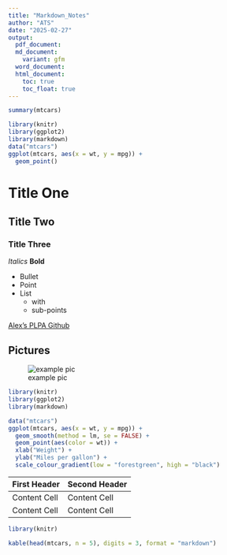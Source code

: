 ```yaml
---
title: "Markdown_Notes"
author: "ATS"
date: "2025-02-27"
output: 
  pdf_document:
  md_document:
    variant: gfm
  word_document:
  html_document:
    toc: true
    toc_float: true
---
```



```r

summary(mtcars)

```

```r
library(knitr)
library(ggplot2)
library(markdown)
data("mtcars")
ggplot(mtcars, aes(x = wt, y = mpg)) +
  geom_point()

```


# Title One
## Title Two
### Title Three

*Italics*
**Bold**



- Bullet
- Point
- List
  - with
  - sub-points

[Alex's PLPA Github](https://github.com/Aswystun/PLPA)

## Pictures 

![example pic](pictures/assay_example.jpg)








```r
library(knitr)
library(ggplot2)
library(markdown)

data("mtcars")
ggplot(mtcars, aes(x = wt, y = mpg)) +
  geom_smooth(method = lm, se = FALSE) +
  geom_point(aes(color = wt)) +
  xlab("Weight") + 
  ylab("Miles per gallon") +
  scale_colour_gradient(low = "forestgreen", high = "black")


```



First Header  | Second Header
------------- | -------------
Content Cell  | Content Cell
Content Cell  | Content Cell







```r

library(knitr)

kable(head(mtcars, n = 5), digits = 3, format = "markdown")

```









